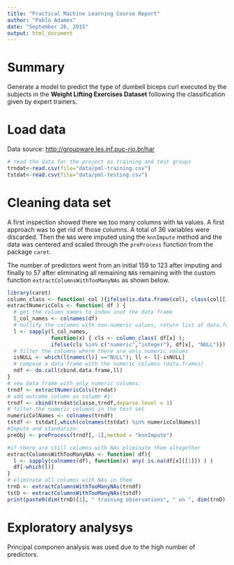```yaml
---
title: "Practical Machine Learning Course Report"
author: "Pablo Adames"
date: "September 26, 2015"
output: html_document
---
```


# Summary

Generate a  model  to predict the type of  dumbell biceps curl 
executed by the subjects in the __Weight Lifting Exercises Dataset__
following the classification given by expert trainers.


# Load data

Data source: [http://groupware.les.inf.puc-rio.br/har](http://groupware.les.inf.puc-rio.br/har)

```r
# read the data for the project as training and test groups
trndat<-read.csv(file="data/pml-training.csv")
tstdat<-read.csv(file="data/pml-testing.csv")
```

# Cleaning data set

A first inspection showed there we too many columns with `NA` values.
A first approach was to get rid of those columns. A total of 36 variables
were discarded. Then the `NA`s were imputed using the `knnImpute`
method and the data was centered and scaled through the `preProcess`
function from the package `caret`.

The number of predictors went from an initial 159 to 123 after imputing and
finally to 57 after eliminating all remaining `NA`s remaining 
with the custom function `extractColumnsWithTooManyNAs` as shown below.

```r
library(caret)
column_class <- function( col ){ifelse(is.data.frame(col), class(col[[1]]), class(col))}
extractNumericCols <- function( df ) {
  # get the column names to index inot the data frame
  l_col_names <- colnames(df)
  # nullify the columns with non-numeric values, return list of data.frames
  l <- sapply(l_col_names, 
              function(x) { cls <- column_class( df[x] );
              ifelse(cls %in% c("numeric","integer"), df[x], "NULL")})
  # filter the columns where there are only numeric values
  isNULL <- which(l[names(l)] =="NULL"); ll <- l[-isNULL] 
  # compose a data frame with the numeric columns (data.frames)
  ndf <- do.call(cbind.data.frame,ll)
}
# new data frame with only numeric columns:
trndf <- extractNumericCols(trndat)
# add outcome column as column #1:
trndf <- cbind(trndat$classe,trndf,deparse.level = 1)
# filter the numeric columns in the test set
numericColNames <- colnames(trndf)
tstdf <- tstdat[,which(colnames(tstdat) %in% numericColNames)]
#Impute and standarize:
preObj <- preProcess(trndf[,-1],method = "knnImpute")

#if there are still columns with NAs eliminate them altogether
extractColumnsWithTooManyNAs <- function( df){
  l <- sapply(colnames(df), function(x) any( is.na(df[x][[1]]) ) )
  df[-which(l)]
}
# eliminate all columns with NAs in them
trnD <- extractColumnsWithTooManyNAs(trndf)
tstD <- extractColumnsWithTooManyNAs(tstdf)
print(paste0(dim(trnD)[1], " training observations", " on ", dim(trnD)[2], " variables after cleaning data."))
```

# Exploratory analysys

Principal componen analysis was used due to the high number of predictors.